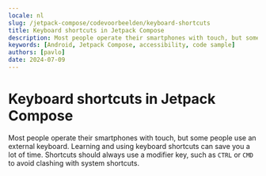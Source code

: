 ```yaml
---
locale: nl
slug: /jetpack-compose/codevoorbeelden/keyboard-shortcuts
title: Keyboard shortcuts in Jetpack Compose
description: Most people operate their smartphones with touch, but some people use an external keyboard.
keywords: [Android, Jetpack Compose, accessibility, code sample]
authors: [pavlo]
date: 2024-07-09
---
```


# Keyboard shortcuts in Jetpack Compose

Most people operate their smartphones with touch, but some people use an external keyboard. Learning and using keyboard shortcuts can save you a lot of time. Shortcuts should always use a modifier key, such as `CTRL` or `CMD` to avoid clashing with system shortcuts.

<CodeSample id="keyboard-shortcuts" platform="compose" locale="nl"/>
